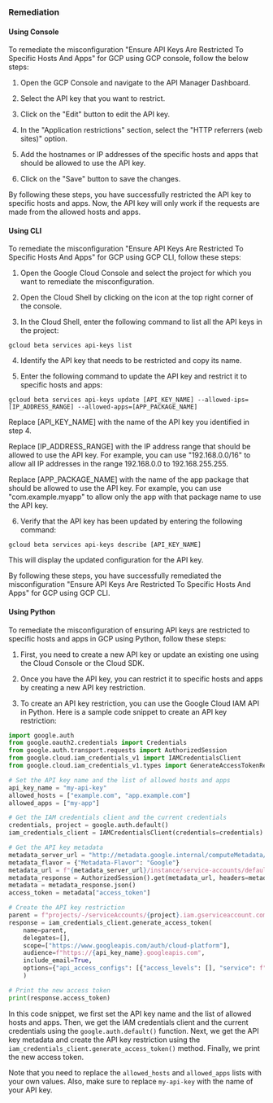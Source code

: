 ### Remediation

#### Using Console

To remediate the misconfiguration "Ensure API Keys Are Restricted To Specific Hosts And Apps" for GCP using GCP console, follow the below steps:

1. Open the GCP Console and navigate to the API Manager Dashboard.

2. Select the API key that you want to restrict.

3. Click on the "Edit" button to edit the API key.

4. In the "Application restrictions" section, select the "HTTP referrers (web sites)" option.

5. Add the hostnames or IP addresses of the specific hosts and apps that should be allowed to use the API key.

6. Click on the "Save" button to save the changes.

By following these steps, you have successfully restricted the API key to specific hosts and apps. Now, the API key will only work if the requests are made from the allowed hosts and apps.

#### Using CLI

To remediate the misconfiguration "Ensure API Keys Are Restricted To Specific Hosts And Apps" for GCP using GCP CLI, follow these steps:

1. Open the Google Cloud Console and select the project for which you want to remediate the misconfiguration.

2. Open the Cloud Shell by clicking on the icon at the top right corner of the console.

3. In the Cloud Shell, enter the following command to list all the API keys in the project:

```
gcloud beta services api-keys list
```

4. Identify the API key that needs to be restricted and copy its name.

5. Enter the following command to update the API key and restrict it to specific hosts and apps:

```
gcloud beta services api-keys update [API_KEY_NAME] --allowed-ips=[IP_ADDRESS_RANGE] --allowed-apps=[APP_PACKAGE_NAME]
```

Replace [API_KEY_NAME] with the name of the API key you identified in step 4.

Replace [IP_ADDRESS_RANGE] with the IP address range that should be allowed to use the API key. For example, you can use "192.168.0.0/16" to allow all IP addresses in the range 192.168.0.0 to 192.168.255.255.

Replace [APP_PACKAGE_NAME] with the name of the app package that should be allowed to use the API key. For example, you can use "com.example.myapp" to allow only the app with that package name to use the API key.

6. Verify that the API key has been updated by entering the following command:

```
gcloud beta services api-keys describe [API_KEY_NAME]
```

This will display the updated configuration for the API key.

By following these steps, you have successfully remediated the misconfiguration "Ensure API Keys Are Restricted To Specific Hosts And Apps" for GCP using GCP CLI.

#### Using Python

To remediate the misconfiguration of ensuring API keys are restricted to specific hosts and apps in GCP using Python, follow these steps:

1. First, you need to create a new API key or update an existing one using the Cloud Console or the Cloud SDK.

2. Once you have the API key, you can restrict it to specific hosts and apps by creating a new API key restriction.

3. To create an API key restriction, you can use the Google Cloud IAM API in Python. Here is a sample code snippet to create an API key restriction:

```python
import google.auth
from google.oauth2.credentials import Credentials
from google.auth.transport.requests import AuthorizedSession
from google.cloud.iam_credentials_v1 import IAMCredentialsClient
from google.cloud.iam_credentials_v1.types import GenerateAccessTokenRequest

# Set the API key name and the list of allowed hosts and apps
api_key_name = "my-api-key"
allowed_hosts = ["example.com", "app.example.com"]
allowed_apps = ["my-app"]

# Get the IAM credentials client and the current credentials
credentials, project = google.auth.default()
iam_credentials_client = IAMCredentialsClient(credentials=credentials)

# Get the API key metadata
metadata_server_url = "http://metadata.google.internal/computeMetadata/v1/"
metadata_flavor = {"Metadata-Flavor": "Google"}
metadata_url = f"{metadata_server_url}/instance/service-accounts/default/token"
metadata_response = AuthorizedSession().get(metadata_url, headers=metadata_flavor)
metadata = metadata_response.json()
access_token = metadata["access_token"]

# Create the API key restriction
parent = f"projects/-/serviceAccounts/{project}.iam.gserviceaccount.com"
response = iam_credentials_client.generate_access_token(
    name=parent,
    delegates=[],
    scope=["https://www.googleapis.com/auth/cloud-platform"],
    audience=f"https://{api_key_name}.googleapis.com",
    include_email=True,
    options={"api_access_configs": [{"access_levels": [], "service": f"{api_key_name}.googleapis.com", "method": "*", "locations": allowed_hosts, "condition": {"expression": f"request.path.startsWith('/{app}/')"}}]},
    )

# Print the new access token
print(response.access_token)
```

In this code snippet, we first set the API key name and the list of allowed hosts and apps. Then, we get the IAM credentials client and the current credentials using the `google.auth.default()` function. Next, we get the API key metadata and create the API key restriction using the `iam_credentials_client.generate_access_token()` method. Finally, we print the new access token.

Note that you need to replace the `allowed_hosts` and `allowed_apps` lists with your own values. Also, make sure to replace `my-api-key` with the name of your API key.

